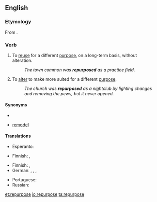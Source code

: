 {{was wotd|2011|June|6}}
==English==

===Etymology===
From {{prefix|re|purpose}}.

===Verb===
{{en-verb|repurpos|es}}

# To [[reuse]] for a different [[purpose]], on a long-term basis, without alteration.
#: ''The town common was '''repurposed''' as a practice field.''
# To [[alter]] to make more suited for a different [[purpose]].
#: ''The church was '''repurposed''' as a nightclub by lighting changes and removing the pews, but it never opened.''

====Synonyms====
* {{sense|reuse}} 
* {{sense|alter}} [[remodel]]

====Translations====
{{trans-top|reuse without alteration}}
* Esperanto: {{t|eo|aliuzi}}
{{trans-mid}}
* Finnish: {{t+|fi|kierrättää}}, {{t|fi|ottaa parempaan käyttöön}}
{{trans-bottom}}

{{trans-top|alter}}
* Finnish: {{t+|fi|muuntaa}}, {{t+|fi|muuttaa}}
* German: {{t|de|umändern}}, {{t+|de|abändern}}, {{t+|de|umwandeln}}, {{t|de|abwandeln}}
{{trans-mid}}
* Portuguese: {{t+|pt|adaptar}}
* Russian: {{qualifier|somewhat}} {{t+|ru|перенацелить|tr=|sc=Cyrl}}
{{trans-bottom}}

[[et:repurpose]]
[[io:repurpose]]
[[ta:repurpose]]